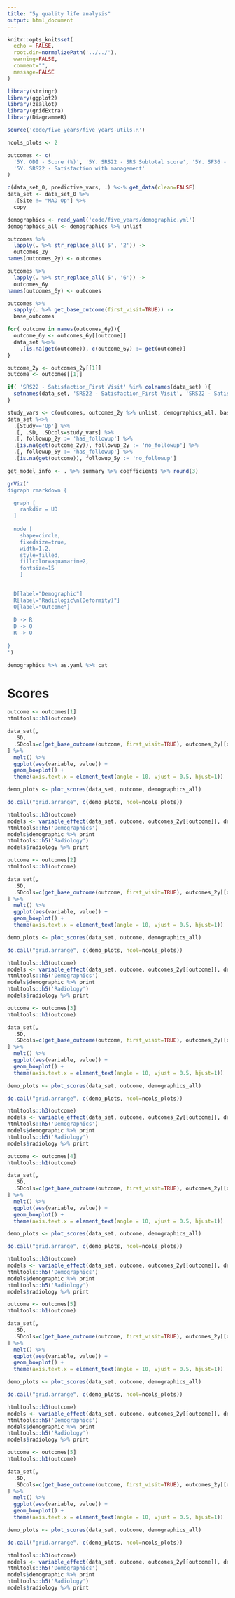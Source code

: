 ```yaml
---
title: "5y quality life analysis"
output: html_document
---
```


  
```r
knitr::opts_knit$set(
  echo = FALSE, 
  root.dir=normalizePath('../../'),
  warning=FALSE, 
  comment="",
  message=FALSE
)
```

```r
library(stringr)
library(ggplot2)
library(zeallot)
library(gridExtra)
library(DiagrammeR)

source('code/five_years/five_years-utils.R')

ncols_plots <- 2

outcomes <- c(
  '5Y. ODI - Score (%)', '5Y. SRS22 - SRS Subtotal score', '5Y. SF36 - PCS', '5Y. SF36 - MCS', 
  '5Y. SRS22 - Satisfaction with management'
)

c(data_set_0, predictive_vars, .) %<-% get_data(clean=FALSE)
data_set <- data_set_0 %>% 
  .[Site != "MAD Op"] %>% 
  copy

demographics <- read_yaml('code/five_years/demographic.yml')
demographics_all <- demographics %>% unlist

outcomes %>% 
  lapply(. %>% str_replace_all('5', '2')) ->
  outcomes_2y
names(outcomes_2y) <- outcomes

outcomes %>% 
  lapply(. %>% str_replace_all('5', '6')) ->
  outcomes_6y
names(outcomes_6y) <- outcomes

outcomes %>% 
  sapply(. %>% get_base_outcome(first_visit=TRUE)) ->
  base_outcomes 

for( outcome in names(outcomes_6y)){
  outcome_6y <- outcomes_6y[[outcome]]
  data_set %<>%
    .[is.na(get(outcome)), c(outcome_6y) := get(outcome)]
}

outcome_2y <- outcomes_2y[[1]]
outcome <- outcomes[[1]]

if( 'SRS22 - Satisfaction_First Visit' %in% colnames(data_set) ){
  setnames(data_set, 'SRS22 - Satisfaction_First Visit', 'SRS22 - Satisfaction with management_First Visit')
}

study_vars <- c(outcomes, outcomes_2y %>% unlist, demographics_all, base_outcomes) %>% unique
data_set %<>% 
  .[Study=='Op'] %>% 
  .[, .SD, .SDcols=study_vars] %>% 
  .[, followup_2y := 'has_followup'] %>% 
  .[is.na(get(outcome_2y)), followup_2y := 'no_followup'] %>% 
  .[, followup_5y := 'has_followup'] %>% 
  .[is.na(get(outcome)), followup_5y := 'no_followup'] 

get_model_info <- . %>% summary %>% coefficients %>% round(3)
```

```r
grViz('
digraph rmarkdown {

  graph [
    rankdir = UD
  ]
  
  node [
    shape=circle,
    fixedsize=true,
    width=1.2,
    style=filled,
    fillcolor=aquamarine2,
    fontsize=15
    ]

 
  D[label="Demographic"]
  R[label="Radiologic\n(Deformity)"]
  O[label="Outcome"]
  
  D -> R 
  D -> O
  R -> O
  
}                  
')
```

```r
demographics %>% as.yaml %>% cat
```

# Scores

```r
outcome <- outcomes[1]
htmltools::h1(outcome)
```


```r
data_set[, 
  .SD, 
  .SDcols=c(get_base_outcome(outcome, first_visit=TRUE), outcomes_2y[[outcome]], outcome)
] %>% 
  melt() %>% 
  ggplot(aes(variable, value)) +
  geom_boxplot() +
  theme(axis.text.x = element_text(angle = 10, vjust = 0.5, hjust=1))
```

```r
demo_plots <- plot_scores(data_set, outcome, demographics_all)
```

```r
do.call("grid.arrange", c(demo_plots, ncol=ncols_plots))
```

```r
htmltools::h3(outcome)
models <- variable_effect(data_set, outcome, outcomes_2y[[outcome]], demographics)
htmltools::h5('Demographics')
models$demographic %>% print
htmltools::h5('Radiology')
models$radiology %>% print
```


```r
outcome <- outcomes[2]
htmltools::h1(outcome)
```


```r

data_set[, 
  .SD, 
  .SDcols=c(get_base_outcome(outcome, first_visit=TRUE), outcomes_2y[[outcome]], outcome)
] %>% 
  melt() %>% 
  ggplot(aes(variable, value)) +
  geom_boxplot() +
  theme(axis.text.x = element_text(angle = 10, vjust = 0.5, hjust=1))
```

```r
demo_plots <- plot_scores(data_set, outcome, demographics_all)
```


```r
do.call("grid.arrange", c(demo_plots, ncol=ncols_plots))
```


```r
htmltools::h3(outcome)
models <- variable_effect(data_set, outcome, outcomes_2y[[outcome]], demographics)
htmltools::h5('Demographics')
models$demographic %>% print
htmltools::h5('Radiology')
models$radiology %>% print
```


```r
outcome <- outcomes[3]
htmltools::h1(outcome)
```


```r

data_set[, 
  .SD, 
  .SDcols=c(get_base_outcome(outcome, first_visit=TRUE), outcomes_2y[[outcome]], outcome)
] %>% 
  melt() %>% 
  ggplot(aes(variable, value)) +
  geom_boxplot() +
  theme(axis.text.x = element_text(angle = 10, vjust = 0.5, hjust=1))
```

```r
demo_plots <- plot_scores(data_set, outcome, demographics_all)
```


```r
do.call("grid.arrange", c(demo_plots, ncol=ncols_plots))
```

```r
htmltools::h3(outcome)
models <- variable_effect(data_set, outcome, outcomes_2y[[outcome]], demographics)
htmltools::h5('Demographics')
models$demographic %>% print
htmltools::h5('Radiology')
models$radiology %>% print
```



```r
outcome <- outcomes[4]
htmltools::h1(outcome)
```


```r

data_set[, 
  .SD, 
  .SDcols=c(get_base_outcome(outcome, first_visit=TRUE), outcomes_2y[[outcome]], outcome)
] %>% 
  melt() %>% 
  ggplot(aes(variable, value)) +
  geom_boxplot() +
  theme(axis.text.x = element_text(angle = 10, vjust = 0.5, hjust=1))
```

```r
demo_plots <- plot_scores(data_set, outcome, demographics_all)
```


```r
do.call("grid.arrange", c(demo_plots, ncol=ncols_plots))
```

```r
htmltools::h3(outcome)
models <- variable_effect(data_set, outcome, outcomes_2y[[outcome]], demographics)
htmltools::h5('Demographics')
models$demographic %>% print
htmltools::h5('Radiology')
models$radiology %>% print
```


```r
outcome <- outcomes[5]
htmltools::h1(outcome)
```


```r

data_set[, 
  .SD, 
  .SDcols=c(get_base_outcome(outcome, first_visit=TRUE), outcomes_2y[[outcome]], outcome)
] %>% 
  melt() %>% 
  ggplot(aes(variable, value)) +
  geom_boxplot() +
  theme(axis.text.x = element_text(angle = 10, vjust = 0.5, hjust=1))
```

```r
demo_plots <- plot_scores(data_set, outcome, demographics_all)
```


```r
do.call("grid.arrange", c(demo_plots, ncol=ncols_plots))
```

```r
htmltools::h3(outcome)
models <- variable_effect(data_set, outcome, outcomes_2y[[outcome]], demographics)
htmltools::h5('Demographics')
models$demographic %>% print
htmltools::h5('Radiology')
models$radiology %>% print
```

```r
outcome <- outcomes[5]
htmltools::h1(outcome)
```


```r

data_set[, 
  .SD, 
  .SDcols=c(get_base_outcome(outcome, first_visit=TRUE), outcomes_2y[[outcome]], outcome)
] %>% 
  melt() %>% 
  ggplot(aes(variable, value)) +
  geom_boxplot() +
  theme(axis.text.x = element_text(angle = 10, vjust = 0.5, hjust=1))
```

```r
demo_plots <- plot_scores(data_set, outcome, demographics_all)
```


```r
do.call("grid.arrange", c(demo_plots, ncol=ncols_plots))
```

```r
htmltools::h3(outcome)
models <- variable_effect(data_set, outcome, outcomes_2y[[outcome]], demographics)
htmltools::h5('Demographics')
models$demographic %>% print
htmltools::h5('Radiology')
models$radiology %>% print
```